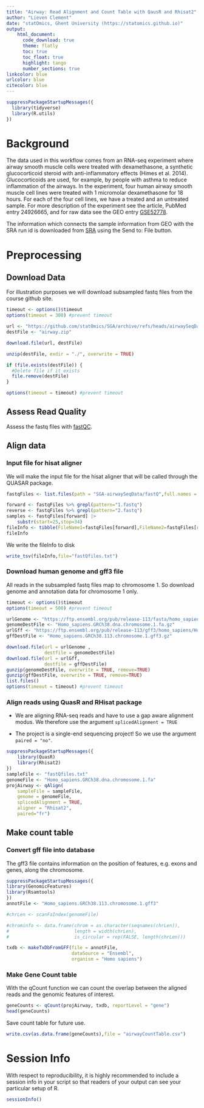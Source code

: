 ```yaml
---
title: "Airway: Read Alignment and Count Table with QausR and Rhisat2"
author: "Lieven Clement"
date: "statOmics, Ghent University (https://statomics.github.io)"
output:
    html_document:
      code_download: true
      theme: flatly
      toc: true
      toc_float: true
      highlight: tango
      number_sections: true
linkcolor: blue
urlcolor: blue
citecolor: blue
---
```


```r
suppressPackageStartupMessages({
  library(tidyverse)
  library(R.utils)
})
```
# Background 

The data used in this workflow comes from an RNA-seq experiment where airway smooth muscle cells were treated with dexamethasone, a synthetic glucocorticoid steroid with anti-inflammatory effects (Himes et al. 2014). Glucocorticoids are used, for example, by people with asthma to reduce inflammation of the airways. In the experiment, four human airway smooth muscle cell lines were treated with 1 micromolar dexamethasone for 18 hours. For each of the four cell lines, we have a treated and an untreated sample.
For more description of the experiment see the article, PubMed entry 24926665, and for raw data see the GEO entry [GSE52778](https://www.ncbi.nlm.nih.gov/geo/query/acc.cgi?acc=GSE52778). 


The information which connects the sample information from GEO with the SRA run id is downloaded from [SRA](https://www.ncbi.nlm.nih.gov/sra?term=SRP033351) using the Send to: File button.


# Preprocessing 

## Download Data 


For illustration purposes we will download subsampled fastq files from the course github site. 


```r
timeout <- options()$timeout
options(timeout = 300) #prevent timeout

url <- "https://github.com/statOmics/SGA/archive/refs/heads/airwaySeqData.zip"
destFile <- "airway.zip"

download.file(url, destFile)

unzip(destFile, exdir = "./", overwrite = TRUE)

if (file.exists(destFile)) {
  #Delete file if it exists
  file.remove(destFile)
}

options(timeout = timeout) #prevent timeout
```

## Assess Read Quality 

Assess the fastq files with [fastQC](https://www.bioinformatics.babraham.ac.uk/projects/fastqc/). 

## Align data

### Input file for hisat aligner

We will make the input file for the hisat aligner that will be called through the QUASAR package. 

```r
fastqFiles <- list.files(path = "SGA-airwaySeqData/fastQ",full.names = TRUE, pattern = "fastq")

forward <- fastqFiles %>% grepl(pattern="1.fastq")
reverse <- fastqFiles %>% grepl(pattern="2.fastq")
samples <- fastqFiles[forward] |>
    substr(start=25,stop=34) 
fileInfo <- tibble(FileName1=fastqFiles[forward],FileName2=fastqFiles[reverse],SampleName=samples)
fileInfo
```

We write the fileInfo to disk 

```r
write_tsv(fileInfo,file="fastQfiles.txt")
```

### Download human genome and gff3 file 

All reads in the subsampled fastq files map to chromosome 1.
So download genome and annotation data for chromosome 1 only. 

```r
timeout <- options()$timeout
options(timeout = 500) #prevent timeout

urlGenome <- "https://ftp.ensembl.org/pub/release-113/fasta/homo_sapiens/dna/Homo_sapiens.GRCh38.dna.chromosome.1.fa.gz"
genomeDestFile <- "Homo_sapiens.GRCh38.dna.chromosome.1.fa.gz"
urlGff <- "https://ftp.ensembl.org/pub/release-113/gff3/homo_sapiens/Homo_sapiens.GRCh38.113.chromosome.1.gff3.gz"
gffDestFile <- "Homo_sapiens.GRCh38.113.chromosome.1.gff3.gz"

download.file(url = urlGenome ,
              destfile = genomeDestFile)
download.file(url = urlGff,
              destfile = gffDestFile)
gunzip(genomeDestFile, overwrite = TRUE, remove=TRUE)
gunzip(gffDestFile, overwrite = TRUE, remove=TRUE)
list.files()
options(timeout = timeout) #prevent timeout

```

### Align reads using QuasR and RHisat package

- We are aligning RNA-seq reads and have to use a gap aware alignment modus. We therefore use the argument `splicedAlignment = TRUE`

- The project is a single-end sequencing project! So we use the argument `paired = "no"`.

```r
suppressPackageStartupMessages({
    library(QuasR)
    library(Rhisat2)
})
sampleFile <- "fastQfiles.txt"
genomeFile <- "Homo_sapiens.GRCh38.dna.chromosome.1.fa"    
projAirway <- qAlign(
    sampleFile = sampleFile, 
    genome = genomeFile,
    splicedAlignment = TRUE, 
    aligner = "Rhisat2",
    paired="fr")
```

## Make count table

### Convert gff file into database

The gff3 file contains information on the position of features, e.g. exons and genes, along the chromosome. 

```r
suppressPackageStartupMessages({
library(GenomicFeatures)
library(Rsamtools)
})
annotFile <- "Homo_sapiens.GRCh38.113.chromosome.1.gff3"

#chrLen <- scanFaIndex(genomeFile)

#chrominfo <- data.frame(chrom = as.character(seqnames(chrLen)),
#                        length = width(chrLen),
#                        is_circular = rep(FALSE, length(chrLen)))

txdb <- makeTxDbFromGFF(file = annotFile,
                        dataSource = "Ensembl",
                        organism = "Homo sapiens")
```

### Make Gene Count table 

With the qCount function we can count the overlap between the aligned reads and the genomic features of interest. 

```r
geneCounts <- qCount(projAirway, txdb, reportLevel = "gene")
head(geneCounts)
```

Save count table for future use. 

```r
write.csv(as.data.frame(geneCounts),file = "airwayCountTable.csv")
```


# Session Info

With respect to reproducibility, it is highly recommended to include a session info in your script so that readers of your output can see your particular setup of R. 

```r
sessionInfo()
```

